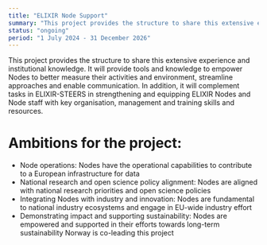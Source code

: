 ```yaml
---
title: "ELIXIR Node Support"
summary: "This project provides the structure to share this extensive experience and institutional knowledge. It will provide tools and knowledge to empower Nodes to better measure their activities and environment, streamline approaches and enable communication. In addition, it will complement tasks in ELIXIR-STEERS in strengthening and equipping ELIXIR Nodes and Node staff with key organisation, management and training skills and resources..."
status: "ongoing"
period: "1 July 2024 - 31 December 2026"
---
```


This project provides the structure to share this extensive experience and institutional knowledge. 
It will provide tools and knowledge to empower Nodes to better measure their activities and environment, streamline approaches and enable communication.
In addition, it will complement tasks in ELIXIR-STEERS in strengthening and equipping ELIXIR Nodes and Node staff with key organisation, management and training skills and resources.

# Ambitions for the project:
* Node operations: Nodes have the operational capabilities to contribute to a European infrastructure for data
* National research and open science policy alignment: Nodes are aligned with national research priorities and open science policies
* Integrating Nodes with industry and innovation: Nodes are fundamental to national industry ecosystems and engage in EU-wide industry effort
* Demonstrating impact and supporting sustainability: Nodes are empowered and supported in their efforts towards long-term sustainability
Norway is co-leading this project

